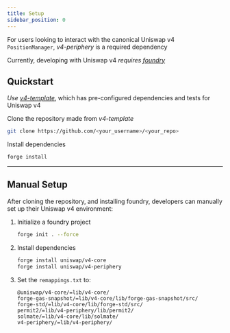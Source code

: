 ```yaml
---
title: Setup
sidebar_position: 0
---
```


For users looking to interact with the canonical Uniswap v4 `PositionManager`, _v4-periphery_ is a required dependency

Currently, developing with Uniswap v4 _requires [foundry](https://book.getfoundry.sh)_

## Quickstart

_Use [v4-template](https://github.com/new?template_name=v4-template&template_owner=uniswapfoundation)_, which has pre-configured dependencies and tests for Uniswap v4

Clone the repository made from _v4-template_
```bash
git clone https://github.com/<your_username>/<your_repo>
```

Install dependencies
```bash
forge install
```

---

## Manual Setup

After cloning the repository, and installing foundry, developers can manually set up their Uniswap v4 environment:

1. Initialize a foundry project
    ```bash
    forge init . --force
    ```

2. Install dependencies
    ```bash
    forge install uniswap/v4-core
    forge install uniswap/v4-periphery
    ```

3. Set the `remappings.txt` to:
    ```
    @uniswap/v4-core/=lib/v4-core/
    forge-gas-snapshot/=lib/v4-core/lib/forge-gas-snapshot/src/
    forge-std/=lib/v4-core/lib/forge-std/src/
    permit2/=lib/v4-periphery/lib/permit2/
    solmate/=lib/v4-core/lib/solmate/
    v4-periphery/=lib/v4-periphery/
    ```
